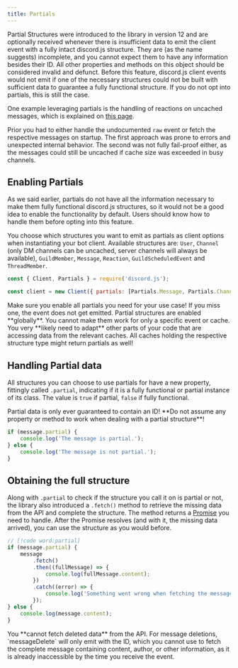 ```yaml
---
title: Partials
---
```


Partial Structures were introduced to the library in version 12 and are optionally received whenever there is insufficient data to emit the client event with a fully intact discord.js structure. They are (as the name suggests) incomplete, and you cannot expect them to have any information besides their ID. All other properties and methods on this object should be considered invalid and defunct. Before this feature, discord.js client events would not emit if one of the necessary structures could not be built with sufficient data to guarantee a fully functional structure. If you do not opt into partials, this is still the case.

One example leveraging partials is the handling of reactions on uncached messages, which is explained on [this page](./reactions#listening-for-reactions-on-old-messages).

Prior you had to either handle the undocumented `raw` event or fetch the respective messages on startup. The first approach was prone to errors and unexpected internal behavior. The second was not fully fail-proof either, as the messages could still be uncached if cache size was exceeded in busy channels.

## Enabling Partials

As we said earlier, partials do not have all the information necessary to make them fully functional discord.js structures, so it would not be a good idea to enable the functionality by default. Users should know how to handle them before opting into this feature.

You choose which structures you want to emit as partials as client options when instantiating your bot client. Available structures are: `User`, `Channel` (only DM channels can be uncached, server channels will always be available), `GuildMember`, `Message`, `Reaction`, `GuildScheduledEvent` and `ThreadMember`.

```js
const { Client, Partials } = require('discord.js');

const client = new Client({ partials: [Partials.Message, Partials.Channel, Partials.Reaction] });
```

<Callout type="warn">
	Make sure you enable all partials you need for your use case! If you miss one, the event does not get emitted.
</Callout>

<Callout type="warn">
	Partial structures are enabled **globally**. You cannot make them work for only a specific event or cache. You very
	**likely need to adapt** other parts of your code that are accessing data from the relevant caches. All caches holding
	the respective structure type might return partials as well!
</Callout>

## Handling Partial data

All structures you can choose to use partials for have a new property, fittingly called `.partial`, indicating if it is a fully functional or partial instance of its class. The value is `true` if partial, `false` if fully functional.

<Callout type="error">
	Partial data is only ever guaranteed to contain an ID! **Do not assume any property or method to work when dealing
	with a partial structure**!
</Callout>

```js
if (message.partial) {
	console.log('The message is partial.');
} else {
	console.log('The message is not partial.');
}
```

## Obtaining the full structure

Along with `.partial` to check if the structure you call it on is partial or not, the library also introduced a `.fetch()` method to retrieve the missing data from the API and complete the structure. The method returns a [Promise](https://developer.mozilla.org/docs/Web/JavaScript/Reference/Global_Objects/Promise) you need to handle. After the Promise resolves (and with it, the missing data arrived), you can use the structure as you would before.

```js
// [!code word:partial]
if (message.partial) {
	message
		.fetch()
		.then((fullMessage) => {
			console.log(fullMessage.content);
		})
		.catch((error) => {
			console.log('Something went wrong when fetching the message: ', error);
		});
} else {
	console.log(message.content);
}
```

<Callout type="warn">
	You **cannot fetch deleted data** from the API. For message deletions, `messageDelete` will only emit with the ID,
	which you cannot use to fetch the complete message containing content, author, or other information, as it is already
	inaccessible by the time you receive the event.
</Callout>
